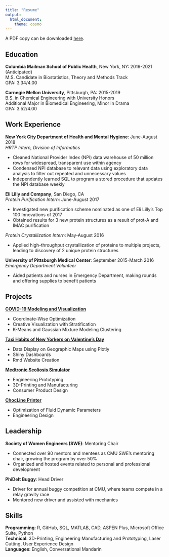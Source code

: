 ```yaml
---
title: "Resume"
output: 
  html_document:
    theme: cosmo
---
```

A PDF copy can be downloaded [here](./files/adeline_shin_resume.pdf).

## Education

**Columbia Mailman School of Public Health**, New York, NY: 2019-2021 (Anticipated) <br>
M.S. Candidate in Biostatistics, Theory and Methods Track <br>
GPA: 3.34/4.00

**Carnegie Mellon University**, Pittsburgh, PA: 2015-2019 <br>
B.S. in Chemical Engineering with University Honors <br>
Additional Major in Biomedical Engineering, Minor in Drama <br> 
GPA: 3.52/4.00

## Work Experience
**New York City Department of Health and Mental Hygiene**: June-August 2018 <br>
*HRTP Intern, Division of Informatics*

* Cleaned National Provider Index (NPI) data warehouse of 50 million rows for widespread, transparent use within agency
* Condensed NPI database to relevant data using exploratory data analysis to filter out repeated and unnecessary values
* Independently learned SQL to program a stored procedure that updates the NPI database weekly

**Eli Lilly and Company**, San Diego, CA <br>
*Protein Purification Intern*: June-August 2017

* Investigated new purification scheme nominated as one of Eli Lilly's Top 100 Innovations of 2017
* Obtained results for 3 new protein structures as a result of prot-A and IMAC purification

*Protein Crystallization Intern*: May-August 2016 <br>

* Applied high-throughput crystallization of proteins to multiple projects, leading to discovery of 2 unique protein structures

**University of Pittsburgh Medical Center**: September 2015-March 2016 <br>
*Emergency Department Volunteer*

* Aided patients and nurses in Emergency Department, making rounds and offering supplies to benefit patients

## Projects
[**COVID-19 Modeling and Visualization**](covid19.html) <br>

* Coordinate-Wise Optimization
* Creative Visualization with Stratification
* K-Means and Gaussian Mixture Modeling Clustering

[**Taxi Habits of New Yorkers on Valentine's Day**](nyctaxis.html) <br>

* Data Display on Geographic Maps using Plotly
* Shiny Dashboards
* Rmd Website Creation

[**Medtronic Scoliosis Simulator**](medtronic.Rmd) <br>

* Engineering Prototyping
* 3D-Printing and Manufacturing
* Consumer Product Design

[**ChocLine Printer**](chocline.html) <br>

* Optimization of Fluid Dynamic Parameters
* Engineering Design

## Leadership
**Society of Women Engineers (SWE)**: Mentoring Chair <br>

* Connected over 90 mentors and mentees as CMU SWE's mentoring chair, growing the program by over 50%
* Organized and hosted events related to personal and professional development

**PhiDelt Buggy**: Head Driver <br>

* Driver for annual buggy competition at CMU, where teams compete in a relay gravity race
* Mentored new driver and assisted with mechanics

## Skills
**Programming**: R, GitHub, SQL, MATLAB, CAD, ASPEN Plus, Microsoft Office Suite, Python <br>
**Technical**: 3D-Printing, Engineering Manufacturing and Prototyping, Laser Cutting, User Experience Design <br>
**Languages**: English, Conversational Mandarin
